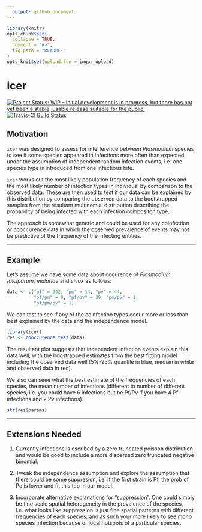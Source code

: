 ```yaml
---
  output: github_document
---
```

```r
library(knitr)
opts_chunk$set(
  collapse = TRUE,
  comment = "#>",
  fig.path = "README-"
)
opts_knit$set(upload.fun = imgur_upload)
```
# icer

[![Project Status: WIP – Initial development is in progress, but there has not yet been a stable, usable release suitable for the public.](https://www.repostatus.org/badges/latest/wip.svg)](https://www.repostatus.org/#wip)
[![Travis-CI Build Status](https://travis-ci.org/ojwatson/icer.png?branch=master)](https://travis-ci.org/ojwatson/icer)


## Motivation

`icer` was designed to assess for interference between *Plasmodium* species to 
see if some species appeared in infections more often than expected under the 
assumption of independent random infection events, i.e. one species type is
introduced from one infectious bite. 

`icer` works out the most likely population frequency of each species and the 
most likely number  of infection types in individual by comparison to the 
observed data. These are then used to test if our data can be explained by this 
distribution by comparing the observed data to the bootstrapped samples 
from the resultant multinomial distribution describing the probability of 
being infected with each infection compositon type. 

The approach is somewhat generic and could be used for any coinfection or 
cooccurence data in which the observed prevalence of events may not be 
predictive of the frequency of the infecting entities.

---

## Example

Let's assume we have some data about occurence of *Plasmodium falciparum*, 
*malariae* and *vivax* as follows:

```r
data <- c("pf" = 902, "pm" = 14, "pv" = 44,
          "pf/pm" = 9, "pf/pv" = 29, "pm/pv" = 1, 
          "pf/pm/pv" = 1)

```

We can test to see if any of the coinfection types occur more or less than 
best explained by the data and the independence model. 

```r
library(icer)
res <- cooccurence_test(data)
```

The resultant plot suggests that independent infection events explain this data
well, with the boostrapped estimates from the best fitting model including 
the observed data well (5%-95% quantile in blue, median in white and observed
data in red).

We also can seee what the best estimate of the frequencies of each species, the 
mean number of infections (different to number of different species, i.e. you could
have 6 infections but be Pf/Pv if you have 4 Pf infections and 2 Pv infections). 

```r
str(res$params)
```

---

## Extensions Needed

1. Currently infections is escribed by a zero truncated poisson distribution 
and would be good to include a more dispersed zero truncated negative binomial. 

2. Tweak the independence assumption and explore the assumption that there could
be some suppresion, i.e. if the first strain is Pf, the prob of Po is lower and
fit this too in our model. 

3. Incorporate alternative explanations for "suppression". One could simply be 
fine scale spatial heterogeneity in the prevalence of the species, i.e. what 
looks like suppression is just fine spatial patterns with different frequencies of 
each species, and as such your more likely to see mono species infection because 
of local hotspots of a particular species.

